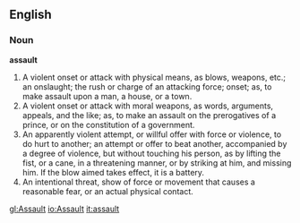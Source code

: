 ==English==

===Noun===

'''assault'''

#A violent onset or attack with physical means, as blows, weapons, etc.; an onslaught; the rush or charge of an attacking force; onset; as, to make assault upon a man, a house, or a town.
#A violent onset or attack with moral weapons, as words, arguments, appeals, and the like; as, to make an assault on the prerogatives of a prince, or on the constitution of a government.
#An apparently violent attempt, or willful offer with force or violence, to do hurt to another; an attempt or offer to beat another, accompanied by a degree of violence, but without touching his person, as by lifting the fist, or a cane, in a threatening manner, or by striking at him, and missing him. If the blow aimed takes effect, it is a battery.
#An intentional threat, show of force or movement that causes a reasonable fear, or an actual physical contact.

[[gl:Assault]]
[[io:Assault]]
[[it:assault]]